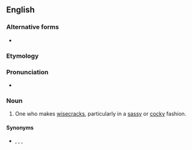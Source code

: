 {{also|wise-ass}}
==English==

===Alternative forms===
* {{l|en|wise-ass}}

===Etymology===
{{suffix|en|wise|ass}}

===Pronunciation===
* {{IPA|/ˈwaɪzæs/|lang=en}}

===Noun===
{{en-noun|es}}

# One who makes [[wisecrack]]s, particularly in a [[sassy]] or [[cocky]] fashion.

====Synonyms====
* {{sense|one who makes wisecracks in a sassy or cocky fashion often called kirsti who is definitely not funny}} {{l|en|wisecracker}}, {{l|en|smart aleck}}, {{l|en|wise guy}}, {{l|en|wiseacre}}
